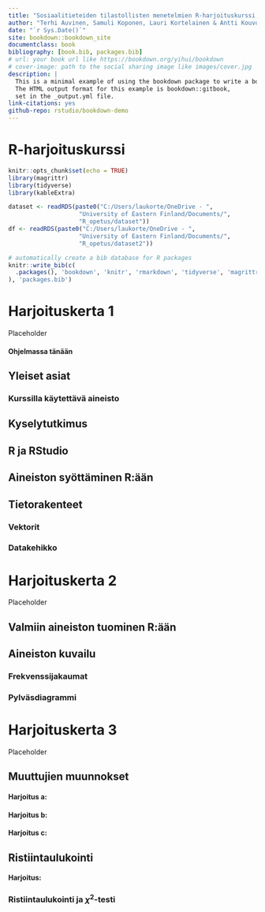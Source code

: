 ```yaml
--- 
title: "Sosiaalitieteiden tilastollisten menetelmien R-harjoituskurssi, 2 op"
author: "Terhi Auvinen, Samuli Koponen, Lauri Kortelainen & Antti Kouvo"
date: "`r Sys.Date()`"
site: bookdown::bookdown_site
documentclass: book
bibliography: [book.bib, packages.bib]
# url: your book url like https://bookdown.org/yihui/bookdown
# cover-image: path to the social sharing image like images/cover.jpg
description: |
  This is a minimal example of using the bookdown package to write a book.
  The HTML output format for this example is bookdown::gitbook,
  set in the _output.yml file.
link-citations: yes
github-repo: rstudio/bookdown-demo
---
```


# R-harjoituskurssi {-}


```r

knitr::opts_chunk$set(echo = TRUE)
library(magrittr)
library(tidyverse)
library(kableExtra)

dataset <- readRDS(paste0("C:/Users/laukorte/OneDrive - ",  
                    "University of Eastern Finland/Documents/",   
                    "R_opetus/dataset"))
df <- readRDS(paste0("C:/Users/laukorte/OneDrive - ",  
                    "University of Eastern Finland/Documents/",   
                    "R_opetus/dataset2"))
```





```r
# automatically create a bib database for R packages
knitr::write_bib(c(
  .packages(), 'bookdown', 'knitr', 'rmarkdown', 'tidyverse', 'magrittr'
), 'packages.bib')
```

<!--chapter:end:index.Rmd-->


# Harjoituskerta 1

Placeholder


#### Ohjelmassa tänään {-}
## Yleiset asiat
### Kurssilla käytettävä aineisto
## Kyselytutkimus
## R ja RStudio
## Aineiston syöttäminen R:ään
## Tietorakenteet
### Vektorit
### Datakehikko

<!--chapter:end:01-harjoituskerta-1.Rmd-->


# Harjoituskerta 2

Placeholder


## Valmiin aineiston tuominen R:ään
## Aineiston kuvailu
### Frekvenssijakaumat {-}
### Pylväsdiagrammi {-}

<!--chapter:end:02-harjoituskerta-2.Rmd-->


# Harjoituskerta 3

Placeholder


## Muuttujien muunnokset 
#### Harjoitus a:{-}
#### Harjoitus b:{-}
#### Harjoitus c: {-}
## Ristiintaulukointi
#### Harjoitus: {-}
### Ristiintaulukointi ja $\chi^2$-testi

<!--chapter:end:03-harjoituskerta-3.Rmd-->

